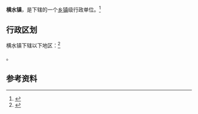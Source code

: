 {{中国乡级行政区|14/08/26/101/000}}

'''横水镇'''，是{{PRC admin/fullname|14/08/26/101/000|3}}下辖的一个[[乡镇|乡镇]]级行政单位。<ref>{{PRC admin/ref sgc|{{PRC admin/parent|14/08/26/101/000}}}}</ref>

== 行政区划 ==

横水镇下辖以下地区：<ref>{{PRC admin/ref sgc|14/08/26/101/000}}</ref>

{{PRC admin/children|14/08/26/101/000}}。

== 参考资料 ==

{{reflist}}

{{行政区划小作品}}
{{PRC admin/navcat|14/08/26/101/000}}